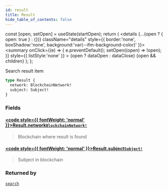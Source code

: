 ```yaml
---
id: result
title: Result
hide_table_of_contents: false
---
```







  const [open, setOpen] = useState(startOpen);
  return (
    <details {...(open ? { open: true } : {})} className="details" style={{ border:'none', boxShadow:'none', background:'var(--ifm-background-color)' }}>
      <summary
        onClick={(e) => {
          e.preventDefault();
          setOpen((open) => !open);
        }}
        style={{ listStyle:'none' }}
      >
      {open ? dataOpen : dataClose}
      </summary>
      {open && children}
    </details>
  );
};








Search result item


```graphql
type Result {
  network: BlockchainNetwork!
  subject: Subject!
}
```




### Fields

#### [<code style={{ fontWeight: 'normal' }}>Result.<b>network</b></code>](#)<Bullet />[`BlockchainNetwork!`](/docs/graphql-reference/objects/blockchain-network) <Badge class="badge badge--secondary" text="non-null"/> <Badge class="badge badge--secondary" text="object"/> 
> 
> 
> Blockchain where result is found
> 

#### [<code style={{ fontWeight: 'normal' }}>Result.<b>subject</b></code>](#)<Bullet />[`Subject!`](/docs/graphql-reference/unions/subject) <Badge class="badge badge--secondary" text="non-null"/> <Badge class="badge badge--secondary" text="union"/> 
> 
> 
> Subject in blockchain
> 



### Returned by

[`search`](/docs/graphql-reference/queries/search)  <Badge class="secondary" text="query"/>

